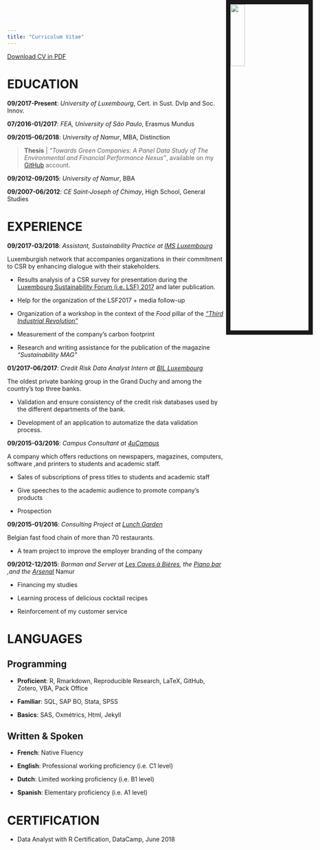 ```yaml
---
title: "Curriculum Vitae"
---
```


[Download CV in PDF](Files/Cv_Pdf.pdf)	

# EDUCATION
<img src="Image/MySelfButNiceJacket.jpg" style="width:19%; border:10px solid; margin-right: 20px;position:absolute;top:0px;right:0px;" />


**09/2017-Present**: *University of Luxembourg*, Cert. in Sust. Dvlp and Soc. Innov.  

**07/2016-01/2017**: *FEA, University of São Paulo*, Erasmus Mundus 

**09/2015-06/2018**: *University of Namur*, MBA, Distinction   

> **Thesis** | *"Towards Green Companies: A Panel Data Study of The Environmental and Financial Performance Nexus"*, available on my [GitHub](https://github.com/pkinif/Thesis) account.

**09/2012-09/2015**: *University of Namur*, BBA

**09/2007-06/2012**: *CE Saint-Joseph of Chimay*, High School, General Studies 

# EXPERIENCE

**09/2017-03/2018**: *Assistant, Sustainability Practice at [IMS Luxembourg](http://imslux.lu/)*

Luxemburgish network that accompanies organizations in their commitment to CSR by enhancing dialogue with their stakeholders.

- Results analysis of a CSR survey for presentation during the [Luxembourg Sustainability Forum (i.e. LSF) 2017](https://www.youtube.com/watch?v=GIjwK_j_HyY) and later publication. 

- Help for the organization of the LSF2017 + media follow-up 

- Organization of a workshop in the context of the *Food* pillar of the [*"Third Industrial Revolution"*](http://www.troisiemerevolutionindustrielle.lu/)

- Measurement of the company's carbon footprint

- Research and writing assistance for the publication of the magazine *"Sustainability MAG"*

**01/2017-06/2017**: *Credit Risk Data Analyst Intern at [BIL Luxembourg](https://www.bil.com/fr/Pages/index.aspx)* 

The oldest private banking group in the Grand Duchy and among the country’s top three banks. 

- Validation and ensure consistency of the credit risk databases used by the different departments of the bank.

- Development  of an application to automatize the data validation process.

**09/2015-03/2016**: *Campus Consultant at [4uCampus](https://www.4ucampus.be/fr/)* 

A company which offers reductions on newspapers, magazines, computers, software ,and printers to students and academic staff.

- Sales of subscriptions of press titles to students and academic staff

- Give speeches to the academic audience to promote company's products 

- Prospection 

**09/2015-01/2016**: *Consulting Project at [Lunch Garden](https://www.lunchgarden.be/fr?gclid=EAIaIQobChMIx6rm_s282wIVhJ3VCh1brww1EAAYASAAEgK7A_D_BwE)*

Belgian fast food chain of more than 70 restaurants. 

- A team project to improve the employer branding of the company

**09/2012-12/2015**: *Barman and Server at [Les Caves à Bières](https://www.google.com/url?sa=t&source=web&cd=1&cad=rja&uact=8&ved=0ahUKEwiynrj6rb3bAhUsJ8AKHeloA60QFgguMAA&url=https%3A%2F%2Ffr-fr.facebook.com%2Fpages%2FLes-Caves-%25C3%2580-Bi%25C3%25A8res%2F186535764722243&usg=AOvVaw3QgJ8qNQfPsKg4xsqVIf3t), the [Piano bar](https://www.google.com/url?sa=t&rct=j&q=&esrc=s&source=web&cd=1&cad=rja&uact=8&ved=0ahUKEwi-9KvXrb3bAhVKI8AKHQLxBiMQFgguMAA&url=https%3A%2F%2Ffr-fr.facebook.com%2Flepianobarnamur%2F&usg=AOvVaw2czC_1tmXbWBVyH_t6Q9hW) ,and the [Arsenal](https://www.google.com/url?sa=t&rct=j&q=&esrc=s&source=web&cd=2&cad=rja&uact=8&ved=0ahUKEwi3gJ2Vrr3bAhWRasAKHXc8DtYQFgg-MAE&url=https%3A%2F%2Fwww.unamur.be%2Fservices%2Fsocial%2Farsenal&usg=AOvVaw1EWoWte0qHjoIsPppcGMhT)* Namur 

- Financing my studies

- Learning process of delicious cocktail recipes

- Reinforcement of my customer service


# LANGUAGES

## Programming

- **Proficient**: R, Rmarkdown, Reproducible Research, LaTeX, GitHub, Zotero, VBA, Pack Office

- **Familiar**:   SQL, SAP BO, Stata, SPSS

- **Basics**: SAS, Oxmétrics, Html, Jekyll

## Written & Spoken

- **French**:     Native Fluency

- **English**:    Professional working proficiency (i.e. C1 level)

- **Dutch**:      Limited working proficiency (i.e. B1 level)

- **Spanish**:    Elementary proficiency (i.e. A1 level)

# CERTIFICATION

- Data Analyst with R Certification, DataCamp, June 2018
